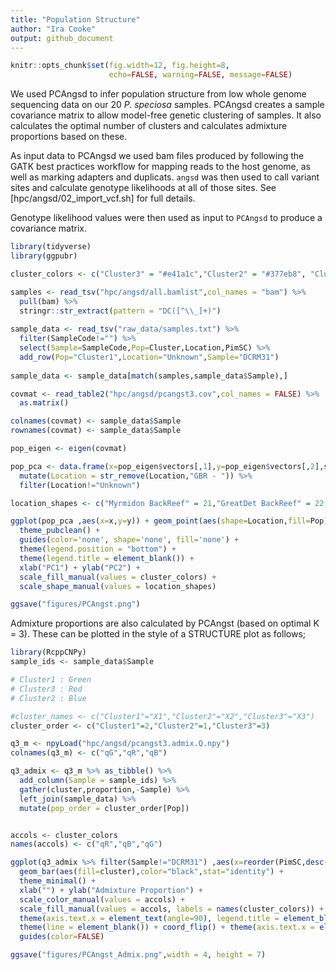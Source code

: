 ```yaml
---
title: "Population Structure"
author: "Ira Cooke"
output: github_document
---
```


```r
knitr::opts_chunk$set(fig.width=12, fig.height=8,
                      echo=FALSE, warning=FALSE, message=FALSE)
```

We used PCAngsd to infer population structure from low whole genome sequencing data on our 20 *P. speciosa* samples.  PCAngsd creates a sample covariance matrix to allow model-free genetic clustering of samples. It also calculates the optimal number of clusters and calculates admixture proportions based on these. 

As input data to PCAngsd we used bam files produced by following the GATK best practices workflow for mapping reads to the host genome, as well as marking adapters and duplicats. `angsd` was then used to call variant sites and calculate genotype likelihoods at all of those sites. See [hpc/angsd/02_import_vcf.sh] for full details.

Genotype likelihood values were then used as input to `PCAngsd` to produce a covariance matrix. 

```r
library(tidyverse)
library(ggpubr)

cluster_colors <- c("Cluster3" = "#e41a1c","Cluster2" = "#377eb8", "Cluster1" = "#4daf4a")

samples <- read_tsv("hpc/angsd/all.bamlist",col_names = "bam") %>% 
  pull(bam) %>% 
  stringr::str_extract(pattern = "DC([^\\_]+)")
  
sample_data <- read_tsv("raw_data/samples.txt") %>% 
  filter(SampleCode!="") %>% 
  select(Sample=SampleCode,Pop=Cluster,Location,PimSC) %>% 
  add_row(Pop="Cluster1",Location="Unknown",Sample="DCRM31")
  
sample_data <- sample_data[match(samples,sample_data$Sample),]
```


```r
covmat <- read_table2("hpc/angsd/pcangst3.cov",col_names = FALSE) %>% 
  as.matrix()

colnames(covmat) <- sample_data$Sample
rownames(covmat) <- sample_data$Sample

pop_eigen <- eigen(covmat)

pop_pca <- data.frame(x=pop_eigen$vectors[,1],y=pop_eigen$vectors[,2],sample_data) %>% 
  mutate(Location = str_remove(Location,"GBR - ")) %>% 
  filter(Location!="Unknown")

location_shapes <- c("Myrmidon BackReef" = 21,"GreatDet BackReef" = 22, "Ribbon10 BackReef" = 23)

ggplot(pop_pca ,aes(x=x,y=y)) + geom_point(aes(shape=Location,fill=Pop),alpha=0.7,size=5) + 
  theme_pubclean() +
  guides(color='none', shape='none', fill='none') +
  theme(legend.position = "bottom") +
  theme(legend.title = element_blank()) +
  xlab("PC1") + ylab("PC2") +
  scale_fill_manual(values = cluster_colors) +
  scale_shape_manual(values = location_shapes)

ggsave("figures/PCAngst.png")
```

Admixture proportions are also calculated by PCAngst (based on optimal K = 3).  These can be plotted in the style of a STRUCTURE plot as follows;

```r
library(RcppCNPy)
sample_ids <- sample_data$Sample

# Cluster1 : Green
# Cluster3 : Red
# Cluster2 : Blue

#cluster_names <- c("Cluster1"="X1","Cluster2"="X2","Cluster3"="X3")
cluster_order <- c("Cluster1"=2,"Cluster2"=1,"Cluster3"=3)

q3_m <- npyLoad("hpc/angsd/pcangst3.admix.Q.npy")
colnames(q3_m) <- c("qG","qR","qB")

q3_admix <- q3_m %>% as_tibble() %>% 
  add_column(Sample = sample_ids) %>% 
  gather(cluster,proportion,-Sample) %>% 
  left_join(sample_data) %>% 
  mutate(pop_order = cluster_order[Pop])


accols <- cluster_colors
names(accols) <- c("qR","qB","qG")

ggplot(q3_admix %>% filter(Sample!="DCRM31") ,aes(x=reorder(PimSC,desc(pop_order)),y=proportion)) + 
  geom_bar(aes(fill=cluster),color="black",stat="identity") + 
  theme_minimal() + 
  xlab("") + ylab("Admixture Proportion") + 
  scale_color_manual(values = accols) +
  scale_fill_manual(values = accols, labels = names(cluster_colors)) + 
  theme(axis.text.x = element_text(angle=90), legend.title = element_blank(), legend.position = 'None') +
  theme(line = element_blank()) + coord_flip() + theme(axis.text.x = element_blank()) +
  guides(color=FALSE)

ggsave("figures/PCAngst_Admix.png",width = 4, height = 7)
```

